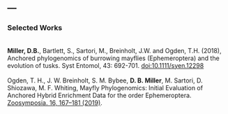 ---
---

<link rel="stylesheet" href="styles.css" type="text/css">

### **Selected Works** \
\
**Miller, D.B.**, Bartlett, S., Sartori, M., Breinholt, J.W. and Ogden, T.H. (2018), Anchored phylogenomics of burrowing mayflies (Ephemeroptera) and the evolution of tusks. Syst Entomol, 43: 692-701. [doi:10.1111/syen.12298](https://onlinelibrary.wiley.com/doi/abs/10.1111/syen.12298) \
\
Ogden, T. H., J. W. Breinholt, S. M. Bybee, **D. B. Miller**, M. Sartori, D. Shiozawa, M. F. Whiting, Mayfly Phylogenomics: Initial Evaluation of Anchored Hybrid Enrichment Data for the order Ephemeroptera. [Zoosymposia. 16, 167–181 (2019)](https://www.biotaxa.org/Zoosymposia/article/view/zoosymposia.16.1.14).